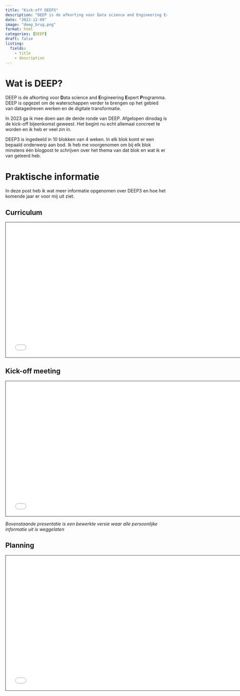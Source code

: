 ```yaml
---
title: "Kick-off DEEP3"
description: "DEEP is de afkorting voor Data science and Engineering Expert Programma. DEEP is opgezet om de waterschappen verder te brengen op het gebied van data."
date: "2022-12-09"
image: "deep_brug.png"
format: html
categories: [DEEP] 
draft: false
listing: 
  fields:
    - title
    - description
---
```


# Wat is DEEP?

DEEP is de afkorting voor **D**ata science and **E**ngineering **E**xpert **P**rogramma. DEEP is opgezet om de waterschappen verder te brengen op het gebied van datagedreven werken en de digitale transformatie.

In 2023 ga ik mee doen aan de derde ronde van DEEP. Afgelopen dinsdag is de kick-off bijeenkomst geweest. Het begint nu echt allemaal concreet te worden en ik heb er veel zin in.

DEEP3 is ingedeeld in 10 blokken van 4 weken. In elk blok komt er een bepaald onderwerp aan bod. Ik heb me voorgenomen om bij elk blok minstens één blogpost te schrijven over het thema van dat blok en wat ik er van geleerd heb.

# Praktische informatie

In deze post heb ik wat meer informatie opgenomen over DEEP3 en hoe het komende jaar er voor mij uit ziet.

## Curriculum

```{=html}
<iframe class="slide-deck" src="Curriculum opzet DST en DE.pdf" height="420" width="747" style="border: 1px solid #2e3846;"></iframe>
```
## Kick-off meeting

```{=html}
<iframe class="slide-deck" src="Kick_off_december_2022_verkort.pdf" height="420" width="747" style="border: 1px solid #2e3846;"></iframe>
```
*Bovenstaande presentatie is een bewerkte versie waar alle persoonlijke informatie uit is weggelaten*

## Planning

```{=html}
<iframe class="slide-deck" src="Planning DEEP 3 2023.pdf" height="420" width="747" style="border: 1px solid #2e3846;"></iframe>
```

